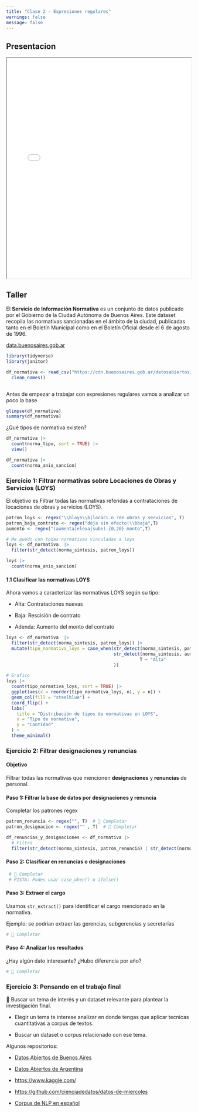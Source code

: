 ```yaml
---
title: "Clase 2 - Expresiones regulares"
warnings: false
message: false
---
```


## Presentacion

<iframe src="presentaciones/clase_2/regex.html" width="100%" height="600px">

</iframe>

## Taller

El **Servicio de Información Normativa** es un conjunto de datos publicado por el Gobierno de la Ciudad Autónoma de Buenos Aires. Este dataset recopila las normativas sancionadas en el ámbito de la ciudad, publicadas tanto en el Boletín Municipal como en el Boletín Oficial desde el 6 de agosto de 1996.

[data.buenosaires.gob.ar](https://data.buenosaires.gob.ar/dataset/servicio-informacion-normativa?utm_source=chatgpt.com)

```r

library(tidyverse)
library(janitor)

df_normativa <- read_csv("https://cdn.buenosaires.gob.ar/datosabiertos/datasets/secretaria-legal-y-tecnica/servicio-informacion-normativa/normativa.csv") |> 
  clean_names()



```

Antes de empezar a trabajar con expresiones regulares vamos a analizar un poco la base

```r
glimpse(df_normativa)
summary(df_normativa)
```

¿Qué tipos de normativa existen?

```r

df_normativa |> 
  count(norma_tipo, sort = TRUE) |> 
  view()

df_normativa |> 
  count(norma_anio_sancion)
```

### Ejercicio 1: Filtrar normativas sobre Locaciones de Obras y Servicios (LOYS)

El objetivo es Filtrar todas las normativas referidas a contrataciones de locaciones de obras y servicios (LOYS).

```r

patron_loys <- regex("\\bloys\\b|locaci.n ?de obras y servicios", T)
patron_baja_contrato <- regex("deja sin efecto|\\bbaja",T)
aumento <- regex("(aumenta|eleva|sube).{0,20} monto",T)

# Me quedo con todas normativas vinculadas a loys
loys <- df_normativa  |> 
  filter(str_detect(norma_sintesis, patron_loys))

loys |> 
  count(norma_anio_sancion)
```

#### 1.1 Clasificar las normativas LOYS

Ahora vamos a caracterizar las normativas LOYS según su tipo:

-   Alta: Contrataciones nuevas

-   Baja: Rescisión de contrato

-   Adenda: Aumento del monto del contrato

```r
loys <- df_normativa  |> 
  filter(str_detect(norma_sintesis, patron_loys)) |> 
  mutate(tipo_normativa_loys = case_when(str_detect(norma_sintesis, patron_baja_contrato) ~ "Baja",
                                         str_detect(norma_sintesis, aumento) ~"Adenda",
                                                   T ~ "Alta"
                                         ))

# Grafico
loys |> 
  count(tipo_normativa_loys, sort = TRUE) |> 
  ggplot(aes(x = reorder(tipo_normativa_loys, n), y = n)) +
  geom_col(fill = "steelblue") +
  coord_flip() +
  labs(
    title = "Distribución de tipos de normativas en LOYS",
    x = "Tipo de normativa",
    y = "Cantidad"
  ) +
  theme_minimal()
```

### Ejercicio 2: Filtrar designaciones y renuncias

#### Objetivo

Filtrar todas las normativas que mencionen **designaciones** y **renuncias** de personal.

#### **Paso 1: Filtrar la base de datos por designaciones y renuncia**

Completar los patrones regex

```r

patron_renuncia <- regex("", T)  # 📝 Completar 
patron_designacion <- regex("" , T)  # 📝 Completar 

df_renuncias_y_designaciones <- df_normativa |> 
  # Filtro
  filter(str_detect(norma_sintesis, patron_renuncia) | str_detect(norma_sintesis, patron_renuncia))

```

#### **Paso 2: Clasificar en renuncias o designaciones**

```r
 # 📝 Completar 
 # PISTA: Podes usar case_when() o ifelse()

```

#### **Paso 3: Extraer el cargo**

Usamos `str_extract()` para identificar el cargo mencionado en la normativa.

Ejemplo: se podrían extraer las gerencias, subgerencias y secretarías

```r
# 📝 Completar


```

#### **Paso 4: Analizar los resultados**

¿Hay algún dato interesante? ¿Hubo diferencia por año?

```r
# 📝 Completar
```

### Ejercicio 3: Pensando en el trabajo final

📌 Buscar un tema de interés y un dataset relevante para plantear la investigación final.

-   Elegir un tema te interese analizar en donde tengas que aplicar tecnicas cuantitativas a corpus de textos.

-   Buscar un dataset o corpus relacionado con ese tema.

Algunos repositorios:

-   [Datos Abiertos de Buenos Aires](https://data.buenosaires.gob.ar/)

<!-- -->

-   [Datos Abiertos de Argentina](https://datos.gob.ar/)

<!-- -->

-   <https://www.kaggle.com/>

-   <https://github.com/cienciadedatos/datos-de-miercoles>

-   [Corpus de NLP en español](https://huggingface.co/collections/somosnlp/corpus-instructions-in-spanish-and-related-languages-6697e4ce5ef2828a1ff26d5d)
